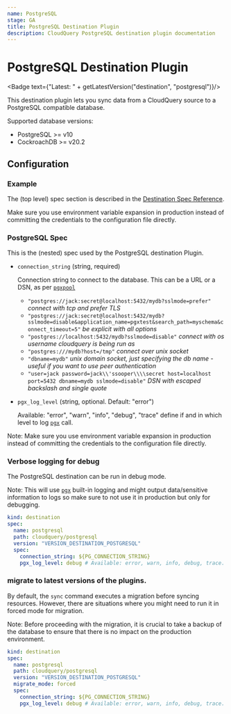 ```yaml
---
name: PostgreSQL
stage: GA
title: PostgreSQL Destination Plugin
description: CloudQuery PostgreSQL destination plugin documentation
---
```

# PostgreSQL Destination Plugin


<Badge text={"Latest: " + getLatestVersion("destination", "postgresql")}/>

This destination plugin lets you sync data from a CloudQuery source to a PostgreSQL compatible database.

Supported database versions:

- PostgreSQL >= v10
- CockroachDB >= v20.2

## Configuration

### Example

<Configuration />

The (top level) spec section is described in the [Destination Spec Reference](/docs/reference/destination-spec).

<Callout type="info">
Make sure you use environment variable expansion in production instead of committing the credentials to the configuration file directly.
</Callout>

### PostgreSQL Spec

This is the (nested) spec used by the PostgreSQL destination Plugin.

- `connection_string` (string, required)

  Connection string to connect to the database. This can be a URL or a DSN, as per [`pgxpool`](https://pkg.go.dev/github.com/jackc/pgx/v4/pgxpool#ParseConfig)

  - `"postgres://jack:secret@localhost:5432/mydb?sslmode=prefer"` _connect with tcp and prefer TLS_
  - `"postgres://jack:secret@localhost:5432/mydb?sslmode=disable&application_name=pgxtest&search_path=myschema&connect_timeout=5"` _be explicit with all options_
  - `"postgres://localhost:5432/mydb?sslmode=disable"` _connect with os username cloudquery is being run as_
  - `"postgres:///mydb?host=/tmp"` _connect over unix socket_
  - `"dbname=mydb"` _unix domain socket, just specifying the db name - useful if you want to use peer authentication_
  - `"user=jack password=jack\\'ssooper\\\\secret host=localhost port=5432 dbname=mydb sslmode=disable"` _DSN with escaped backslash and single quote_

- `pgx_log_level` (string, optional. Default: "error")

  Available: "error", "warn", "info", "debug", "trace"
  define if and in which level to log [`pgx`](https://github.com/jackc/pgx) call.

Note: Make sure you use environment variable expansion in production instead of committing the credentials to the configuration file directly.

### Verbose logging for debug

The PostgreSQL destination can be run in debug mode.

Note: This will use [`pgx`](https://github.com/jackc/pgx) built-in logging and might output data/sensitive information to logs so make sure to not use it in production but only for debugging.

```yaml copy
kind: destination
spec:
  name: postgresql
  path: cloudquery/postgresql
  version: "VERSION_DESTINATION_POSTGRESQL"
  spec:
    connection_string: ${PG_CONNECTION_STRING}
    pgx_log_level: debug # Available: error, warn, info, debug, trace. Default: "error"
```
### migrate to latest versions of the plugins.

By default, the `sync` command executes a migration before syncing resources. However, there are situations where you might need to run it in forced mode for migration.

Note: Before proceeding with the migration, it is crucial to take a backup of the database to ensure that there is no impact on the production environment.

```yaml copy
kind: destination
spec:
  name: postgresql
  path: cloudquery/postgresql
  version: "VERSION_DESTINATION_POSTGRESQL"
  migrate_mode: forced
  spec:
    connection_string: ${PG_CONNECTION_STRING}
    pgx_log_level: debug # Available: error, warn, info, debug, trace. Default: "error"
```
